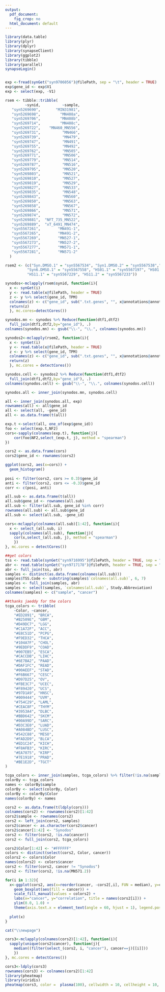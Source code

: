 ```yaml
---
output:
  pdf_document: 
    fig_crop: no
  html_document: default
---
```


```r
library(data.table)
library(plyr)
library(dplyr)
library(synapseClient)
library(ggplot2)
library(tibble)
library(parallel)
synapseLogin()


exp <-fread(synGet("syn9706056")@filePath, sep = "\t", header = TRUE)
exp$gene_id <- exp$V1
exp <- select(exp, -V1)

rsem <- tibble::tribble(
         ~synid,          ~sample,
   "syn5269690",       "MIN31981",
   "syn5269698",         "MN408a",
   "syn5269706",         "MN408b",
   "syn5269714",         "MN408c",
   "syn5269722",    "MN460_MN556",
   "syn5269731",          "MN466",
   "syn5269739",          "MN479",
   "syn5269747",          "MN491",
   "syn5269755",          "MN492",
   "syn5269762",          "MN505",
   "syn5269771",          "MN506",
   "syn5269779",          "MN514",
   "syn5269787",          "MN516",
   "syn5269795",          "MN520",
   "syn5269803",          "MN521",
   "syn5269810",          "MN527",
   "syn5269819",          "MN529",
   "syn5269827",          "MN533",
   "syn5269835",          "MN548",
   "syn5269843",          "MN560",
   "syn5269850",          "MN563",
   "syn5269858",          "MN567",
   "syn5269866",          "MN571",
   "syn5269874",          "MN572",
   "syn5269881",  "NFT_735_MN522",
   "syn5269889",  "xT_6491_MN474",
   "syn5567261",        "MN491-1",
   "syn5567265",        "MN491-2",
   "syn5567269",        "MN527-1",
   "syn5567273",        "MN527-2",
   "syn5567277",        "MN571-1",
   "syn5567281",        "MN571-2"
  )

rsem2 <- (c("Syn.DMSO.1" = "syn5567534", "Syn1.DMSO.2" = "syn5567538","Syn5.1" = "syn5269658", "Syn5.2" = "syn5567353", "Syn6" = "syn5269682", 
          "Syn6.DMSO.1" = "syn5567558", "HS01.1" = "syn5567197", "HS01.2" = "syn5567201",
          "HS11.1" = "syn5567229", "HS11.2" = "syn5567233"))

```

```r
synodos<-mclapply(rsem$synid, function(i){
  x <- synGet(i)
  y <- read.table(x@filePath, header = TRUE)
  z <- y %>% select(gene_id, TPM)
  colnames(z) <- c("gene_id", sub(".txt.genes", "", x@annotations@annotations@stringAnnotations$specimenID))
  return(z)
  }, mc.cores=detectCores())

synodos.mn <- synodos %>% Reduce(function(dtf1,dtf2)
  full_join(dtf1,dtf2,by="gene_id"), .)
colnames(synodos.mn) <- gsub("\\-", "\\.", colnames(synodos.mn))

synodos2<-mclapply(rsem2, function(i){
  x <- synGet(i)
  y <- read.table(x@filePath, header = TRUE)
  z <- y %>% select(gene_id, TPM)
  colnames(z) <- c("gene_id", sub(".txt.genes", "", x@annotations@annotations@stringAnnotations$specimenID))
  return(z)
  }, mc.cores = detectCores())

synodos.cell <- synodos2 %>% Reduce(function(dtf1,dtf2)
  full_join(dtf1,dtf2,by="gene_id"), .)
colnames(synodos.cell) <- gsub("\\-", "\\.", colnames(synodos.cell))

synodos.all <- inner_join(synodos.mn, synodos.cell)

all <- inner_join(synodos.all, exp)
rownames(all) <- all$gene_id
all <- select(all, -gene_id)
all <- as.data.frame(t(all))
```


```r
exp.t <-select(all, one_of(exp$gene_id))
foo <- select(exp.t,NF2)
cors<-sapply(colnames(exp.t), function(j){
    cor(foo$NF2,select_(exp.t, j), method = "spearman")
})

cors2 <- as.data.frame(cors)
cors2$gene_id <- rownames(cors2)

ggplot(cors2, aes(x=cors)) +
  geom_histogram()
  
posi <- filter(cors2, cors >= 0.3)$gene_id
anti <- filter(cors2, cors <= -0.3)$gene_id
corr <- c(posi, anti)
```


```r
all.sub <- as.data.frame(t(all))
all.sub$gene_id <- rownames(all.sub)
all.sub <- filter(all.sub, gene_id %in% corr)
rownames(all.sub) <- all.sub$gene_id
all.sub <- select(all.sub, -gene_id)

cors<-mclapply(colnames(all.sub)[1:42], function(i){
  x <- select_(all.sub, i) 
  sapply(colnames(all.sub), function(j){
    cor(x,select_(all.sub, j), method = "spearman")
    })
}, mc.cores = detectCores())

##get colors
tss <- read.table(synGet("syn9716995")@filePath, header = TRUE, sep = "\t", comment.char = "", quote = "")
abr <- read.table(synGet("syn9717178")@filePath, header = TRUE, sep = "\t", comment.char = "", quote = "")
abr <- full_join(tss, abr)
samples <- distinct(as.data.frame(colnames(all.sub)))
samples$TSS.Code <- substring(samples$`colnames(all.sub)`, 6, 7)
samples <- full_join(samples, abr)
samples <- select(samples, `colnames(all.sub)`, Study.Abbreviation)
colnames(samples) <- c("sample", "cancer")

##thanks jaeddy for the colors
tcga_colors <- tribble(
    ~Color, ~cancer,
    "#ED2891", "BRCA",
    "#B2509E", "GBM",
    "#D49DC7", "LGG",
    "#C1A72F", "ACC",
    "#E8C51D", "PCPG",
    "#F9ED32", "THCA",
    "#104A7F", "CHOL",
    "#9EDDF9", "COAD",
    "#007EB5", "ESCA",
    "#CACCDB", "LIHC",
    "#6E7BA2", "PAAD",
    "#DAF1FC", "READ",
    "#00AEEF", "STAD",
    "#F6B667", "CESC",
    "#D97D25", "OV",
    "#FBE3C7", "UCEC",
    "#F89420", "UCS",
    "#97D1A9", "HNSC",
    "#009444", "UVM",
    "#754C29", "LAML",
    "#CEAC8F", "THYM",
    "#3953A4", "DLBC",
    "#BBD642", "SKCM",
    "#00A99D", "SARC",
    "#D3C3E0", "LUAD",
    "#A084BD", "LUSC",
    "#542C88", "MESO",
    "#FAD2D9", "BLCA",
    "#ED1C24", "KICH",
    "#F8AFB3", "KIRC",
    "#EA7075", "KIRP",
    "#7E1918", "PRAD",
    "#BE1E2D", "TGCT"
)

tcga_colors <- inner_join(samples, tcga_colors) %>% filter(!is.na(sample))
colorBy <- tcga_colors 
names <- colorBy$sample
colorBy <- select(colorBy, Color)
colorBy <- colorBy$Color
names(colorBy) <- names

cors2 <- as.data.frame(t(ldply(cors)))
colnames(cors2) <- rownames(cors2)[1:42]
cors2$sample <- rownames(cors2)
cors2 <- left_join(cors2, samples)
cors2$cancer <- as.character(cors2$cancer)
cors2$cancer[1:42] <- "Synodos"
cors2 <- filter(cors2, !is.na(cancer))
cors2 <- full_join(cors2, tcga_colors)

cors2$Color[1:42] <- "#FFFFFF"
colors <- distinct(select(cors2, Color, cancer))
colors2 <- colors$Color
names(colors2) <- colors$cancer
cors2 <- filter(cors2, cancer != "Synodos")
cors2 <- filter(cors2, !is.na(MN571.2))


```

```r
for(i in 1:32){
  x<-ggplot(cors2, aes(x=reorder(cancer, -cors2[,i], FUN = median), y=cors2[,i])) +
    geom_boxplot(aes(fill = cancer)) + 
    scale_fill_manual(values = colors2) +
    labs(x="cancer", y="correlation", title = names(cors2[i])) +
    ylim(0.0, 1.0) +
    theme(axis.text.x = element_text(angle = 60, hjust = 1), legend.position = "none")
  
  plot(x)
}
```

```r
cat("\\newpage")
```

```r

cors3<-mclapply(colnames(cors2)[1:42], function(i){
  sapply(unique(cors2$cancer), function(j){
    median((filter(select_(cors2, i, "cancer"), cancer==j)[[i]]))
    })
}, mc.cores = detectCores())

cors3<-ldply(cors3)
rownames(cors3) <- colnames(cors2)[1:42]
library(pheatmap)
library(viridis)
pheatmap(cors3, color =  plasma(100), cellwidth = 10, cellheight = 10, border_color = NA)

```




